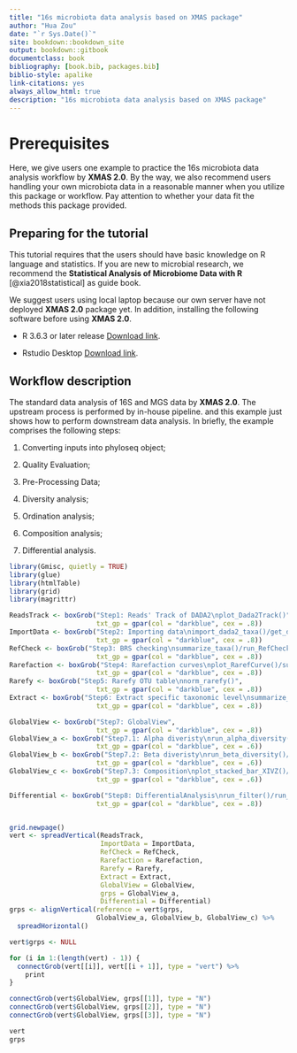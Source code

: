```yaml
--- 
title: "16s microbiota data analysis based on XMAS package"
author: "Hua Zou"
date: "`r Sys.Date()`"
site: bookdown::bookdown_site
output: bookdown::gitbook
documentclass: book
bibliography: [book.bib, packages.bib]
biblio-style: apalike
link-citations: yes
always_allow_html: true
description: "16s microbiota data analysis based on XMAS package"
---
```


# Prerequisites

Here, we give users one example to practice the 16s microbiota data analysis workflow by **XMAS 2.0**. By the way, we also recommend users handling your own microbiota data in a reasonable manner when you utilize this package or workflow. Pay attention to whether your data fit the methods this package provided.


## Preparing for the tutorial

This tutorial requires that the users should have basic knowledge on R language and statistics. If you are new to microbial research, we recommend the **Statistical Analysis of Microbiome Data with R** [@xia2018statistical] as guide book. 

We suggest users using local laptop because our own server have not deployed **XMAS 2.0** package yet. In addition, installing the following software before using **XMAS 2.0**.

* R 3.6.3 or later release [Download link](https://mirrors.tuna.tsinghua.edu.cn/CRAN/).

* Rstudio Desktop [Download link](https://www.rstudio.com/products/rstudio/download/#download).


## Workflow description

The standard data analysis of 16S and MGS data by **XMAS 2.0**. The upstream process is performed by in-house pipeline. and this example just shows how to perform downstream data analysis. In briefly, the example comprises the following steps:

1. Converting inputs into phyloseq object;

2. Quality Evaluation;

3. Pre-Processing Data;

4. Diversity analysis;

5. Ordination analysis;

6. Composition analysis;

7. Differential analysis.


```r
library(Gmisc, quietly = TRUE)
library(glue)
library(htmlTable)
library(grid)
library(magrittr)

ReadsTrack <- boxGrob("Step1: Reads' Track of DADA2\nplot_Dada2Track()",
                      txt_gp = gpar(col = "darkblue", cex = .8))
ImportData <- boxGrob("Step2: Importing data\nimport_dada2_taxa()/get_dada2_phyloseq()/summarize_phyloseq()",
                      txt_gp = gpar(col = "darkblue", cex = .8))
RefCheck <- boxGrob("Step3: BRS checking\nsummarize_taxa()/run_RefCheck()/get_GroupPhyloseq()",
                      txt_gp = gpar(col = "darkblue", cex = .8))
Rarefaction <- boxGrob("Step4: Rarefaction curves\nplot_RarefCurve()/summarize_phyloseq()",
                      txt_gp = gpar(col = "darkblue", cex = .8))
Rarefy <- boxGrob("Step5: Rarefy OTU table\nnorm_rarefy()",
                      txt_gp = gpar(col = "darkblue", cex = .8))
Extract <- boxGrob("Step6: Extract specific taxonomic level\nsummarize_taxa()",
                      txt_gp = gpar(col = "darkblue", cex = .8))

GlobalView <- boxGrob("Step7: GlobalView",
                      txt_gp = gpar(col = "darkblue", cex = .8)) 
GlobalView_a <- boxGrob("Step7.1: Alpha diveristy\nrun_alpha_diversity()/plot_boxplot()",
                      txt_gp = gpar(col = "darkblue", cex = .6)) 
GlobalView_b <- boxGrob("Step7.2: Beta diveristy\nrun_beta_diversity()/run_permanova()/run_ordination()/plot_Ordination()",
                      txt_gp = gpar(col = "darkblue", cex = .6))  
GlobalView_c <- boxGrob("Step7.3: Composition\nplot_stacked_bar_XIVZ()/plot_core_taxa()/core_members()",
                      txt_gp = gpar(col = "darkblue", cex = .6))  

Differential <- boxGrob("Step8: DifferentialAnalysis\nrun_filter()/run_trim()/run_lefse()/plot_lefse()/run_wilcox()/plot_volcano()",
                      txt_gp = gpar(col = "darkblue", cex = .8))  


grid.newpage()
vert <- spreadVertical(ReadsTrack,
                       ImportData = ImportData,
                       RefCheck = RefCheck,
                       Rarefaction = Rarefaction,
                       Rarefy = Rarefy,
                       Extract = Extract,
                       GlobalView = GlobalView,
                       grps = GlobalView_a,
                       Differential = Differential)
grps <- alignVertical(reference = vert$grps,
                      GlobalView_a, GlobalView_b, GlobalView_c) %>%
  spreadHorizontal()

vert$grps <- NULL

for (i in 1:(length(vert) - 1)) {
  connectGrob(vert[[i]], vert[[i + 1]], type = "vert") %>%
    print
}

connectGrob(vert$GlobalView, grps[[1]], type = "N")
connectGrob(vert$GlobalView, grps[[2]], type = "N")
connectGrob(vert$GlobalView, grps[[3]], type = "N")

vert
grps
```

